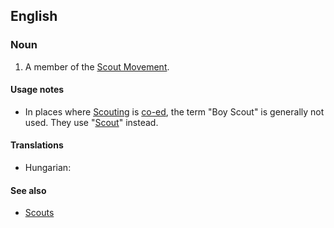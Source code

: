 ==English==

===Noun===
{{en-noun|sg=[[boy|Boy]] [[Scout]]}}

# A member of the [[w:Scouting|Scout Movement]].

====Usage notes====
* In places where [[Scouting]] is [[co-ed]], the term "Boy Scout" is generally not used. They use "[[Scout]]" instead.

====Translations====
{{trans-top|a member of the Scout Movement}}
* Hungarian: {{t-|hu|cserkészfiú}}
{{trans-mid}}
{{trans-bottom}}

====See also====
* [[Scouts]]